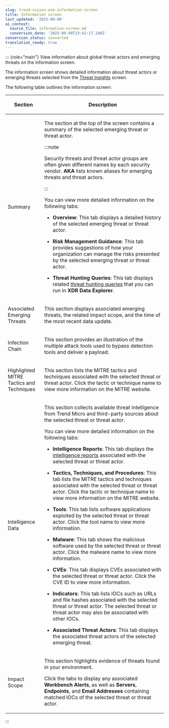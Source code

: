```yaml
---
slug: trend-vision-one-information-screen
title: Information screen
last_updated: '2025-09-08'
ai_context:
  source_file: information-screen.md
  conversion_date: '2025-09-08T23:42:17.248Z'
conversion_status: converted
translation_ready: true
---
```


::: {role="main"}
View information about global threat actors and emerging threats on the information screen.

The information screen shows detailed information about threat actors or emerging threats selected from the [Threat Insights](threat-insights.mdx) screen.

The following table outlines the information screen:

<table>
<colgroup>
<col style="width: 23%" />
<col style="width: 77%" />
</colgroup>
<thead>
<tr>
<th><p>Section</p></th>
<th><p>Description</p></th>
</tr>
</thead>
<tbody>
<tr>
<td><p>Summary</p></td>
<td><p>The section at the top of the screen contains a summary of the selected emerging threat or threat actor.</p>


:::note

<p>Security threats and threat actor groups are often given different names by each security vendor. <strong>AKA</strong> lists known aliases for emerging threats and threat actors.</p>


:::


<p>You can view more detailed information on the following tabs:</p>
<ul>
<li><p><strong>Overview</strong>: This tab displays a detailed history of the selected emerging threat or threat actor.</p></li>
<li><p><strong>Risk Management Guidance</strong>: This tab provides suggestions of how your organization can manage the risks presented by the selected emerging threat or threat actor.</p></li>
<li><p><strong>Threat Hunting Queries</strong>: This tab displays related <a href="trend-vision-one-executing-threat-hunting-queries">threat hunting queries</a> that you can run in <strong>XDR Data Explorer</strong>.</p></li>
</ul></td>
</tr>
<tr>
<td><p>Associated Emerging Threats</p></td>
<td><p>This section displays associated emerging threats, the related impact scope, and the time of the most recent data update.</p></td>
</tr>
<tr>
<td><p>Infection Chain</p></td>
<td><p>This section provides an illustration of the multiple attack tools used to bypass detection tools and deliver a payload.</p></td>
</tr>
<tr>
<td><p>Highlighted MITRE Tactics and Techniques</p></td>
<td><p>This section lists the MITRE tactics and techniques associated with the selected threat or threat actor. Click the tactic or technique name to view more information on the MITRE website.</p></td>
</tr>
<tr>
<td><p>Intelligence Data</p></td>
<td><p>This section collects available threat intelligence from Trend Micro and third-party sources about the selected threat or threat actor.</p>
<p>You can view more detailed information on the following tabs:</p>
<ul>
<li><p><strong>Intelligence Reports</strong>: This tab displays the <a href="trend-vision-one-intelligence-reports">intelligence reports</a> associated with the selected threat or threat actor.</p></li>
<li><p><strong>Tactics, Techniques, and Procedures</strong>: This tab lists the MITRE tactics and techniques associated with the selected threat or threat actor. Click the tactic or technique name to view more information on the MITRE website.</p></li>
<li><p><strong>Tools</strong>: This tab lists software applications exploited by the selected threat or threat actor. Click the tool name to view more information.</p></li>
<li><p><strong>Malware</strong>: This tab shows the malicious software used by the selected threat or threat actor. Click the malware name to view more information.</p></li>
<li><p><strong>CVEs</strong>: This tab displays CVEs associated with the selected threat or threat actor. Click the CVE ID to view more information.</p></li>
<li><p><strong>Indicators</strong>: This tab lists IOCs such as URLs and file hashes associated with the selected threat or threat actor. The selected threat or threat actor may also be associated with other IOCs.</p></li>
<li><p><strong>Associated Threat Actors</strong>: This tab displays the associated threat actors of the selected emerging threat.</p></li>
</ul></td>
</tr>
<tr>
<td><p>Impact Scope</p></td>
<td><p>This section highlights evidence of threats found in your environment.</p>
<p>Click the tabs to display any associated <strong>Workbench Alerts</strong>, as well as <strong>Servers</strong>, <strong>Endpoints</strong>, and <strong>Email Addresses</strong> containing matched IOCs of the selected threat or threat actor.</p></td>
</tr>
</tbody>
</table>
:::
